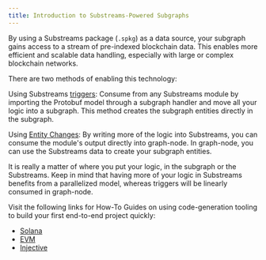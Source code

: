 ```yaml
---
title: Introduction to Substreams-Powered Subgraphs
---
```


By using a Substreams package (`.spkg`) as a data source, your subgraph gains access to a stream of pre-indexed blockchain data. This enables more efficient and scalable data handling, especially with large or complex blockchain networks.

There are two methods of enabling this technology:

Using Substreams [triggers](/substreams/sps/triggers/): Consume from any Substreams module by importing the Protobuf model through a subgraph handler and move all your logic into a subgraph. This method creates the subgraph entities directly in the subgraph.

Using [Entity Changes](https://substreams.streamingfast.io/documentation/consume/subgraph/graph-out): By writing more of the logic into Substreams, you can consume the module's output directly into graph-node. In graph-node, you can use the Substreams data to create your subgraph entities.

It is really a matter of where you put your logic, in the subgraph or the Substreams. Keep in mind that having more of your logic in Substreams benefits from a parallelized model, whereas triggers will be linearly consumed in graph-node.

Visit the following links for How-To Guides on using code-generation tooling to build your first end-to-end project quickly:

- [Solana](https://substreams.streamingfast.io/documentation/how-to-guides/solana)
- [EVM](https://substreams.streamingfast.io/documentation/how-to-guides/evm)
- [Injective](https://substreams.streamingfast.io/documentation/how-to-guides/injective)
